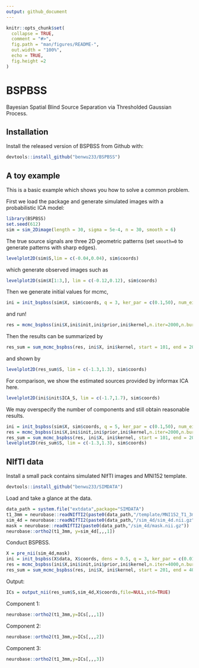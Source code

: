 ```yaml
---
output: github_document
---
```


<!-- README.md is generated from README.Rmd. Please edit that file -->

```r
knitr::opts_chunk$set(
  collapse = TRUE,
  comment = "#>",
  fig.path = "man/figures/README-",
  out.width = "100%",
  echo = TRUE,
  fig.height =2
)
```
# BSPBSS

<!-- badges: start -->
<!-- badges: end -->

Bayesian Spatial Blind Source Separation via Thresholded Gaussian Process.

## Installation

Install the released version of BSPBSS from Github with:

```r
devtools::install_github("benwu233/BSPBSS")
```

## A toy example

This is a basic example which shows you how to solve a common problem.

First we load the package and generate simulated images with a probabilistic ICA model:

```r
library(BSPBSS)
set.seed(612)
sim = sim_2Dimage(length = 30, sigma = 5e-4, n = 30, smooth = 6)
```

The true source signals are three 2D geometric patterns (set `smooth=0` to generate patterns with sharp edges).

```r
levelplot2D(sim$S,lim = c(-0.04,0.04), sim$coords)
```

which generate observed images such as 
```r
levelplot2D(sim$X[1:3,], lim = c(-0.12,0.12), sim$coords)
```

Then we generate initial values for mcmc,
```r
ini = init_bspbss(sim$X, sim$coords, q = 3, ker_par = c(0.1,50), num_eigen = 50)
```

and run!
```r
res = mcmc_bspbss(ini$X,ini$init,ini$prior,ini$kernel,n.iter=2000,n.burn_in=1000,thin=10,show_step=100)
```

Then the results can be summarized by
```r
res_sum = sum_mcmc_bspbss(res, ini$X, ini$kernel, start = 101, end = 200, select_p = 0.5)
```

and shown by 
```r
levelplot2D(res_sum$S, lim = c(-1.3,1.3), sim$coords)
```

For comparison, we show the estimated sources provided by informax ICA here.
```r
levelplot2D(ini$init$ICA_S, lim = c(-1.7,1.7), sim$coords)
```


We may overspecify the number of components and still obtain reasonable results.
```r
ini = init_bspbss(sim$X, sim$coords, q = 5, ker_par = c(0.1,50), num_eigen = 50)
res = mcmc_bspbss(ini$X,ini$init,ini$prior,ini$kernel,n.iter=2000,n.burn_in=1000,thin=10,show_step=100)
res_sum = sum_mcmc_bspbss(res, ini$X, ini$kernel, start = 101, end = 200, select_p = 0.5)
levelplot2D(res_sum$S, lim = c(-1.3,1.3), sim$coords)
```

## NIfTI data

Install a small pack contains simulated NIfTI images and MNI152 template.

```r
devtools::install_github("benwu233/SIMDATA")
```

Load and take a glance at the data.
```r
data_path = system.file("extdata",package="SIMDATA") 
t1_3mm = neurobase::readNIfTI2(paste0(data_path,"/template/MNI152_T1_3mm.nii.gz"))
sim_4d = neurobase::readNIfTI2(paste0(data_path,"/sim_4d/sim_4d.nii.gz"))
mask = neurobase::readNIfTI2(paste0(data_path,"/sim_4d/mask.nii.gz"))
neurobase::ortho2(t1_3mm, y=sim_4d[,,,1])
```

Conduct BSPBSS.
```r
X = pre_nii(sim_4d,mask)
ini = init_bspbss(X$data, X$coords, dens = 0.5, q = 3, ker_par = c(0.01, 120), num_eigen = 200)
res = mcmc_bspbss(ini$X,ini$init,ini$prior,ini$kernel,n.iter=4000,n.burn_in=2000,thin=10,show_step=100,subsample_p=0.005)
res_sum = sum_mcmc_bspbss(res, ini$X, ini$kernel, start = 201, end = 400, select_p = 0.5)
```

Output:
```r
ICs = output_nii(res_sum$S,sim_4d,X$coords,file=NULL,std=TRUE)
```

Component 1:
```r
neurobase::ortho2(t1_3mm,y=ICs[,,,1])
```
Component 2:
```r
neurobase::ortho2(t1_3mm,y=ICs[,,,2])
```
Component 3:
```r
neurobase::ortho2(t1_3mm,y=ICs[,,,3])
```


